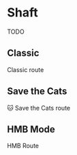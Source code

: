 
# Shaft
<Callout>
  TODO
</Callout>

## Classic

Classic route

## Save the Cats

🐱 Save the Cats route

## HMB Mode

HMB Route